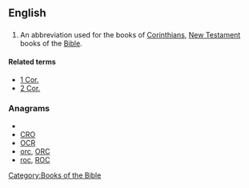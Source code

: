 ==English==

==={{abbreviation}}===
{{infl|en|abbreviation}}

# {{biblical}} An abbreviation used for the books of [[Corinthians]], [[New Testament]] books of the [[Bible]].

====Related terms====
*[[1 Cor.]]
*[[2 Cor.]]

===Anagrams===
* {{alphagram|cor}}
* [[CRO#English|CRO]]
* [[OCR#English|OCR]]
* [[orc#English|orc]], [[ORC#English|ORC]]
* [[roc#English|roc]], [[ROC#English|ROC]]


[[Category:Books of the Bible]]